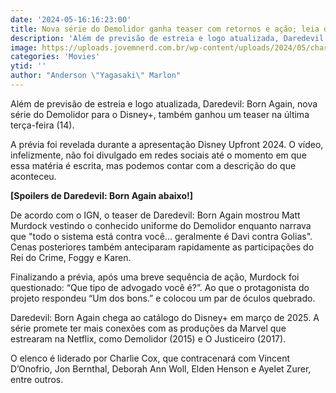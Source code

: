 ```yaml
---
date: '2024-05-16:16:23:00'
title: Nova série do Demolidor ganha teaser com retornos e ação; leia descrição
description: 'Além de previsão de estreia e logo atualizada, Daredevil: Born Again, nova série do Demolidor para o Disney+, também ganhou um teaser na última terça-feira (14).'
image: https://uploads.jovemnerd.com.br/wp-content/uploads/2024/05/charlie_cox_demolidor_homem_aranha_sem_volta_casa_y8m8_1__tmlr0n.jpg
categories: 'Movies'
ytid: ''
author: "Anderson \"Yagasaki\" Marlon"
---
```


Além de previsão de estreia e logo atualizada, Daredevil: Born Again, nova série do Demolidor para o Disney+, também ganhou um teaser na última terça-feira (14).

A prévia foi revelada durante a apresentação Disney Upfront 2024. O vídeo, infelizmente, não foi divulgado em redes sociais até o momento em que essa matéria é escrita, mas podemos contar com a descrição do que aconteceu.

**[Spoilers de Daredevil: Born Again abaixo!]**

De acordo com o IGN, o teaser de Daredevil: Born Again mostrou Matt Murdock vestindo o conhecido uniforme do Demolidor enquanto narrava que "todo o sistema está contra você... geralmente é Davi contra Golias". Cenas posteriores também anteciparam rapidamente as participações do Rei do Crime, Foggy e Karen.

Finalizando a prévia, após uma breve sequência de ação, Murdock foi questionado: “Que tipo de advogado você é?”. Ao que o protagonista do projeto respondeu “Um dos bons.” e colocou um par de óculos quebrado.

Daredevil: Born Again chega ao catálogo do Disney+ em março de 2025. A série promete ter mais conexões com as produções da Marvel que estrearam na Netflix, como Demolidor (2015) e O Justiceiro (2017).

O elenco é liderado por Charlie Cox, que contracenará com Vincent D’Onofrio, Jon Bernthal, Deborah Ann Woll, Elden Henson e Ayelet Zurer, entre outros.
